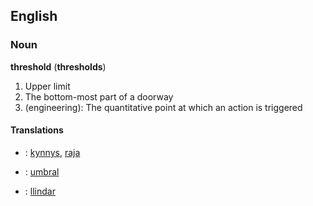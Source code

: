 ==English==

===Noun===
'''threshold''' ('''thresholds''')
#Upper limit
#The bottom-most part of a doorway
#(engineering): The quantitative point at which an action is triggered

====Translations====
*{{fi}}: [[kynnys]], [[raja]]
*{{es}}: [[umbral]]
*{{ca}}: [[llindar]]